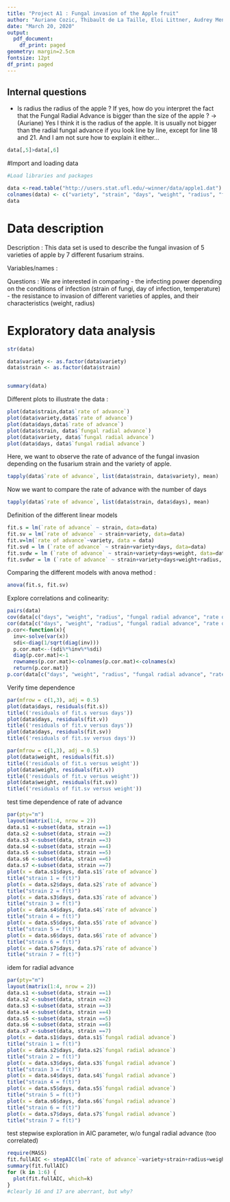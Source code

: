 ```yaml
---
title: "Project A1 : Fungal invasion of the Apple fruit"
author: "Auriane Cozic, Thibault de La Taille, Eloi Littner, Audrey Menaesse"
date: "March 20, 2020"
output: 
  pdf_document:
    df_print: paged
geometry: margin=2.5cm
fontsize: 12pt
df_print: paged
---
```





## Internal questions 
 
- Is radius the radius of the apple ? If yes, how do you interpret the fact that the Fungal Radial Advance is bigger than the size of the apple ?
-> (Auriane) Yes I think it is the radius of the apple. It is usually not bigger than the radial fungal advance if you look line by line, except for line 18 and 21. And I am not sure how to explain it either...

```r
data[,5]>data[,6]
```


#Import and loading data

```r
#Load libraries and packages
```


```r
data <-read.table("http://users.stat.ufl.edu/~winner/data/apple1.dat")
colnames(data) <- c("variety", "strain", "days", "weight", "radius", "fungal radial advance", "rate of advance")
data
```

# Data description


Description : This data set is used to describe the fungal invasion of 5 varieties of apple by 7 different fusarium strains.  

Variables/names :


Questions : We are interested in comparing
  - the infecting power depending on the conditions of infection (strain of fungi, day of infection, temperature)
  - the resistance to invasion of different varieties of apples, and their characteristics (weight, radius)
  
# Exploratory data analysis 

```r
str(data)

data$variety <- as.factor(data$variety)
data$strain <- as.factor(data$strain)


summary(data)
```
Different plots to illustrate the data :
```r
plot(data$strain,data$`rate of advance`)
plot(data$variety,data$`rate of advance`)
plot(data$days,data$`rate of advance`)
plot(data$strain, data$`fungal radial advance`)
plot(data$variety, data$`fungal radial advance`)
plot(data$days, data$`fungal radial advance`)
```

Here, we want to observe the rate of advance of the fungal invasion depending on the fusarium strain and the variety of apple. 

```r
tapply(data$`rate of advance`, list(data$strain, data$variety), mean)
```

Now we want to compare the rate of advance with the number of days

```r
tapply(data$`rate of advance`, list(data$strain, data$days), mean)
```

Definition of the different linear models

```r
fit.s = lm(`rate of advance` ~ strain, data=data)
fit.sv = lm(`rate of advance` ~ strain+variety, data=data)
fit.v=lm(`rate of advance`~variety, data = data)
fit.svd = lm (`rate of advance` ~ strain+variety+days, data=data)
fit.svdw = lm (`rate of advance` ~ strain+variety+days+weight, data=data)
fit.svdwr = lm (`rate of advance` ~ strain+variety+days+weight+radius, data=data)

```

Comparing the different models with anova method :
```r
anova(fit.s, fit.sv)
```

Explore correlations and colinearity: 
```r
pairs(data)
cov(data[c("days", "weight", "radius", "fungal radial advance", "rate of advance")])
cor(data[c("days", "weight", "radius", "fungal radial advance", "rate of advance")])
p.cor<-function(x){
  inv<-solve(var(x))
  sdi<-diag(1/sqrt(diag(inv)))
  p.cor.mat<--(sdi%*%inv%*%sdi)
  diag(p.cor.mat)<-1
  rownames(p.cor.mat)<-colnames(p.cor.mat)<-colnames(x)
  return(p.cor.mat)}
p.cor(data[c("days", "weight", "radius", "fungal radial advance", "rate of advance")])
```
Verify time dependence
```r
par(mfrow = c(1,3), adj = 0.5)
plot(data$days, residuals(fit.s))
title(('residuals of fit.s versus days'))
plot(data$days, residuals(fit.v))
title(('residuals of fit.v versus days'))
plot(data$days, residuals(fit.sv))
title(('residuals of fit.sv versus days'))

par(mfrow = c(1,3), adj = 0.5)
plot(data$weight, residuals(fit.s))
title(('residuals of fit.s versus weight'))
plot(data$weight, residuals(fit.v))
title(('residuals of fit.v versus weight'))
plot(data$weight, residuals(fit.sv))
title(('residuals of fit.sv versus weight'))
```
test time dependence of rate of advance 
```r
par(pty="m")
layout(matrix(1:4, nrow = 2))
data.s1 <-subset(data, strain ==1)
data.s2 <-subset(data, strain ==2)
data.s3 <-subset(data, strain ==3)
data.s4 <-subset(data, strain ==4)
data.s5 <-subset(data, strain ==5)
data.s6 <-subset(data, strain ==6)
data.s7 <-subset(data, strain ==7)
plot(x = data.s1$days, data.s1$`rate of advance`)
title("strain 1 = f(t)")
plot(x = data.s2$days, data.s2$`rate of advance`)
title("strain 2 = f(t)")
plot(x = data.s3$days, data.s3$`rate of advance`)
title("strain 3 = f(t)")
plot(x = data.s4$days, data.s4$`rate of advance`)
title("strain 4 = f(t)")
plot(x = data.s5$days, data.s5$`rate of advance`)
title("strain 5 = f(t)")
plot(x = data.s6$days, data.s6$`rate of advance`)
title("strain 6 = f(t)")
plot(x = data.s7$days, data.s7$`rate of advance`)
title("strain 7 = f(t)")
```
idem for radial advance
```r
par(pty="m")
layout(matrix(1:4, nrow = 2))
data.s1 <-subset(data, strain ==1)
data.s2 <-subset(data, strain ==2)
data.s3 <-subset(data, strain ==3)
data.s4 <-subset(data, strain ==4)
data.s5 <-subset(data, strain ==5)
data.s6 <-subset(data, strain ==6)
data.s7 <-subset(data, strain ==7)
plot(x = data.s1$days, data.s1$`fungal radial advance`)
title("strain 1 = f(t)")
plot(x = data.s2$days, data.s2$`fungal radial advance`)
title("strain 2 = f(t)")
plot(x = data.s3$days, data.s3$`fungal radial advance`)
title("strain 3 = f(t)")
plot(x = data.s4$days, data.s4$`fungal radial advance`)
title("strain 4 = f(t)")
plot(x = data.s5$days, data.s5$`fungal radial advance`)
title("strain 5 = f(t)")
plot(x = data.s6$days, data.s6$`fungal radial advance`)
title("strain 6 = f(t)")
plot(x = data.s7$days, data.s7$`fungal radial advance`)
title("strain 7 = f(t)")
```
test stepwise exploration in AIC parameter, w/o fungal radial advance (too correlated)
```r
require(MASS)
fit.fullAIC <- stepAIC(lm(`rate of advance`~variety+strain+radius+weight, data = data), data=data)
summary(fit.fullAIC)
for (k in 1:6) {
  plot(fit.fullAIC, which=k)
}
#clearly 16 and 17 are aberrant, but why? 
```

